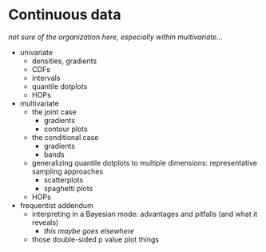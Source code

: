 # Continuous data {#ch-continuous}

*not sure of the organization here, especially within multivariate...*

- univariate
  - densities, gradients
  - CDFs
  - intervals
  - quantile dotplots
  - HOPs
- multivariate
  - the joint case
    - gradients
    - contour plots
  - the conditional case
    - gradients
    - bands
  - generalizing quantile dotplots to multiple dimensions: representative sampling approaches
    - scatterplots
    - spaghetti plots
  - HOPs

- frequentist addendum
  - interpreting in a Bayesian mode: advantages and pitfalls (and what it reveals)
    - *this maybe goes elsewhere*
  - those double-sided p value plot things
